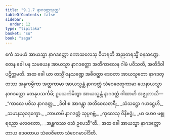 ```yaml
---
title: "9.1.7 နာဂဒတ္တသုတ္တ"
tableOfContents: false
sidebar:
  order: 12
type: "tipitaka"
basket: "su"
book: "saga"
---
```



<DynamicBreadcrumb />

<Division number="227" book="saga">

<Paragraph number="1408" book="saga">
ဧကံ သမယံ အာယသ္မာ နာဂဒတ္တော ကောသလေသု ဝိဟရတိ အညတရသ္မိံ ဝနသဏ္ဍေ. တေန ခေါ ပန သမယေန အာယသ္မာ နာဂဒတ္တော အတိကာလေန ဂါမံ ပဝိသတိ, အတိဒိဝါ ပဋိက္ကမတိ. အထ ခေါ ယာ တသ္မိံ ဝနသဏ္ဍေ အဓိဝတ္ထာ ဒေဝတာ အာယသ္မတော နာဂဒတ္တဿ အနုကမ္ပိကာ အတ္ထကာမာ အာယသ္မန္တံ နာဂဒတ္တံ သံဝေဇေတုကာမာ ယေနာယသ္မာ နာဂဒတ္တော တေနုပသင်္ကမိ; ဥပသင်္ကမိတွာ အာယသ္မန္တံ နာဂဒတ္တံ ဂါထာဟိ အဇ္ဈဘာသိ—
</Paragraph>

<Paragraph number="1409" type="verses" book="saga">
_“ကာလေ ပဝိသ နာဂဒတ္တ,_  
_ဒိဝါ စ အာဂန္တွာ အတိဝေလစာရီ;_  
_သံသဋ္ဌော ဂဟဋ္ဌေဟိ,_  
_သမာနသုခဒုက္ခော._  

</Paragraph>

<Paragraph number="1410" type="verses" book="saga">
_ဘာယာမိ နာဂဒတ္တံ သုပ္ပဂဗ္ဘံ,_  
_ကုလေသု ဝိနိဗဒ္ဓံ;_  
_မာ ဟေဝ မစ္စုရညော ဗလဝတော,_  
_အန္တကဿ ဝသံ ဥပေသီ”တိ._  

</Paragraph>

<Paragraph number="1411" book="saga">
အထ ခေါ အာယသ္မာ နာဂဒတ္တော တာယ ဒေဝတာယ သံဝေဇိတော သံဝေဂမာပါဒီတိ.
</Paragraph>
</Division>